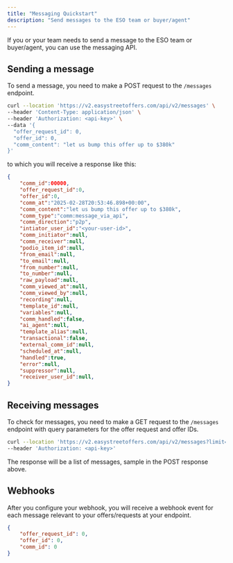 ```yaml
---
title: "Messaging Quickstart"
description: "Send messages to the ESO team or buyer/agent"
---
```


If you or your team needs to send a message to the ESO team or buyer/agent, you can use the messaging API.

## Sending a message

To send a message, you need to make a POST request to the `/messages` endpoint.

```sh
curl --location 'https://v2.easystreetoffers.com/api/v2/messages' \
--header 'Content-Type: application/json' \
--header 'Authorization: <api-key>' \
--data '{
  "offer_request_id": 0,
  "offer_id": 0,
  "comm_content": "let us bump this offer up to $380k"
}'
```

to which you will receive a response like this:

```json
{
    "comm_id":00000,
    "offer_request_id":0,
    "offer_id":0,   
    "comm_at":"2025-02-28T20:53:46.898+00:00",
    "comm_content":"let us bump this offer up to $380k",
    "comm_type":"comm:message_via_api",
    "comm_direction":"p2p",
    "intiator_user_id":"<your-user-id>",
    "comm_initiator":null,
    "comm_receiver":null,
    "podio_item_id":null,
    "from_email":null,
    "to_email":null,
    "from_number":null,
    "to_number":null,
    "raw_payload":null,
    "comm_viewed_at":null,
    "comm_viewed_by":null,
    "recording":null,
    "template_id":null,
    "variables":null,
    "comm_handled":false,
    "ai_agent":null,
    "template_alias":null,
    "transactional":false,
    "external_comm_id":null,
    "scheduled_at":null,
    "handled":true,
    "error":null,
    "suppressor":null,
    "receiver_user_id":null,
}
```

## Receiving messages

To check for messages, you need to make a GET request to the `/messages` endpoint with query parameters for the offer request and offer IDs.

```sh
curl --location 'https://v2.easystreetoffers.com/api/v2/messages?limit=5&offset=0&offer_request_id=0&offer_id=0' \
--header 'Authorization: <api-key>'
```

The response will be a list of messages, sample in the POST response above.

## Webhooks

After you configure your webhook, you will receive a webhook event for each message relevant to your offers/requests at your endpoint.

```json
{
    "offer_request_id": 0,
    "offer_id": 0,
    "comm_id": 0
}
```

